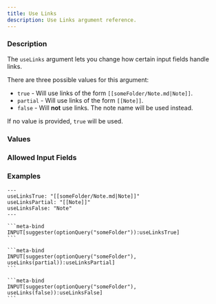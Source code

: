 ```yaml
---
title: Use Links
description: Use Links argument reference.
---
```



<InputFieldArgumentInfo type={InputFieldArgumentType.USE_LINKS}></InputFieldArgumentInfo>

### Description

The `useLinks` argument lets you change how certain input fields handle links.

There are three possible values for this argument:

- `true` - Will use links of the form `[[someFolder/Note.md|Note]]`.
- `partial` - Will use links of the form `[[Note]]`.
- `false` - Will **not** use links. The note name will be used instead.

If no value is provided, `true` will be used.

### Values

<InputFieldArgumentValuesInfo type={InputFieldArgumentType.USE_LINKS}></InputFieldArgumentValuesInfo>

### Allowed Input Fields

<InputFieldArgumentAllowedInputFields type={InputFieldArgumentType.USE_LINKS}></InputFieldArgumentAllowedInputFields>

### Examples

````custom_markdown
---
useLinksTrue: "[[someFolder/Note.md|Note]]"
useLinksPartial: "[[Note]]"
useLinksFalse: "Note"
---

```meta-bind
INPUT[suggester(optionQuery("someFolder")):useLinksTrue]
```

```meta-bind
INPUT[suggester(optionQuery("someFolder"), useLinks(partial)):useLinksPartial]
```

```meta-bind
INPUT[suggester(optionQuery("someFolder"), useLinks(false)):useLinksFalse]
```
````
